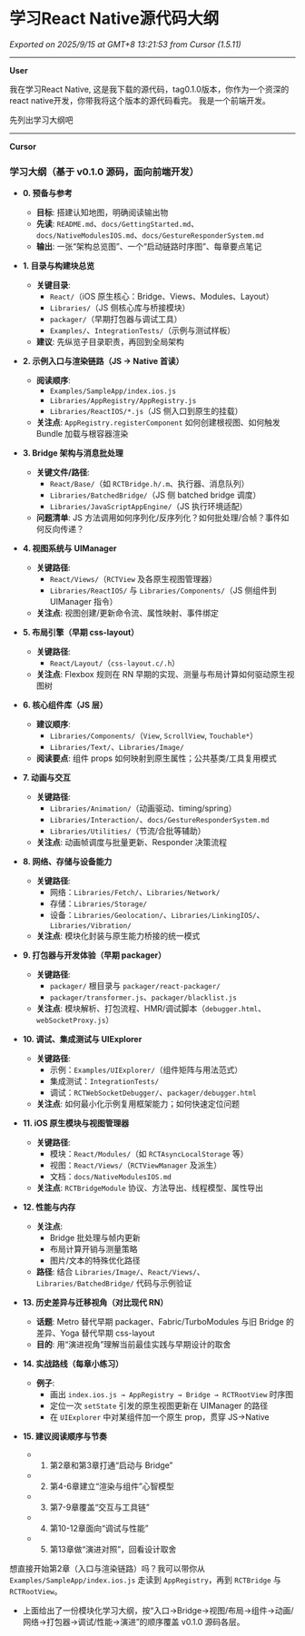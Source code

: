 # 学习React Native源代码大纲
_Exported on 2025/9/15 at GMT+8 13:21:53 from Cursor (1.5.11)_

---

**User**

我在学习React Native, 这是我下载的源代码，tag0.1.0版本，你作为一个资深的react native开发，你带我将这个版本的源代码看完。
我是一个前端开发。

先列出学习大纲吧

---

**Cursor**

### 学习大纲（基于 v0.1.0 源码，面向前端开发）

- **0. 预备与参考**
  - **目标**: 搭建认知地图，明确阅读输出物
  - **先读**: `README.md`、`docs/GettingStarted.md`、`docs/NativeModulesIOS.md`、`docs/GestureResponderSystem.md`
  - **输出**: 一张“架构总览图”、一个“启动链路时序图”、每章要点笔记

- **1. 目录与构建块总览**
  - **关键目录**:
    - `React/`（iOS 原生核心：Bridge、Views、Modules、Layout）
    - `Libraries/`（JS 侧核心库与桥接模块）
    - `packager/`（早期打包器与调试工具）
    - `Examples/`、`IntegrationTests/`（示例与测试样板）
  - **建议**: 先纵览子目录职责，再回到全局架构

- **2. 示例入口与渲染链路（JS → Native 首读）**
  - **阅读顺序**:
    - `Examples/SampleApp/index.ios.js`
    - `Libraries/AppRegistry/AppRegistry.js`
    - `Libraries/ReactIOS/*.js`（JS 侧入口到原生的挂载）
  - **关注点**: `AppRegistry.registerComponent` 如何创建根视图、如何触发 Bundle 加载与根容器渲染

- **3. Bridge 架构与消息批处理**
  - **关键文件/路径**:
    - `React/Base/`（如 `RCTBridge.h/.m`、执行器、消息队列）
    - `Libraries/BatchedBridge/`（JS 侧 batched bridge 调度）
    - `Libraries/JavaScriptAppEngine/`（JS 执行环境适配）
  - **问题清单**: JS 方法调用如何序列化/反序列化？如何批处理/合帧？事件如何反向传递？

- **4. 视图系统与 UIManager**
  - **关键路径**:
    - `React/Views/`（`RCTView` 及各原生视图管理器）
    - `Libraries/ReactIOS/` 与 `Libraries/Components/`（JS 侧组件到 UIManager 指令）
  - **关注点**: 视图创建/更新命令流、属性映射、事件绑定

- **5. 布局引擎（早期 css-layout）**
  - **关键路径**:
    - `React/Layout/`（`css-layout.c/.h`）
  - **关注点**: Flexbox 规则在 RN 早期的实现、测量与布局计算如何驱动原生视图树

- **6. 核心组件库（JS 层）**
  - **建议顺序**:
    - `Libraries/Components/`（`View`, `ScrollView`, `Touchable*`）
    - `Libraries/Text/`、`Libraries/Image/`
  - **阅读要点**: 组件 props 如何映射到原生属性；公共基类/工具复用模式

- **7. 动画与交互**
  - **关键路径**:
    - `Libraries/Animation/`（动画驱动、timing/spring）
    - `Libraries/Interaction/`、`docs/GestureResponderSystem.md`
    - `Libraries/Utilities/`（节流/合批等辅助）
  - **关注点**: 动画帧调度与批量更新、Responder 决策流程

- **8. 网络、存储与设备能力**
  - **关键路径**:
    - 网络：`Libraries/Fetch/`、`Libraries/Network/`
    - 存储：`Libraries/Storage/`
    - 设备：`Libraries/Geolocation/`、`Libraries/LinkingIOS/`、`Libraries/Vibration/`
  - **关注点**: 模块化封装与原生能力桥接的统一模式

- **9. 打包器与开发体验（早期 packager）**
  - **关键路径**:
    - `packager/` 根目录与 `packager/react-packager/`
    - `packager/transformer.js`、`packager/blacklist.js`
  - **关注点**: 模块解析、打包流程、HMR/调试脚本（`debugger.html`、`webSocketProxy.js`）

- **10. 调试、集成测试与 UIExplorer**
  - **关键路径**:
    - 示例：`Examples/UIExplorer/`（组件矩阵与用法范式）
    - 集成测试：`IntegrationTests/`
    - 调试：`RCTWebSocketDebugger/`、`packager/debugger.html`
  - **关注点**: 如何最小化示例复用框架能力；如何快速定位问题

- **11. iOS 原生模块与视图管理器**
  - **关键路径**:
    - 模块：`React/Modules/`（如 `RCTAsyncLocalStorage` 等）
    - 视图：`React/Views/`（`RCTViewManager` 及派生）
    - 文档：`docs/NativeModulesIOS.md`
  - **关注点**: `RCTBridgeModule` 协议、方法导出、线程模型、属性导出

- **12. 性能与内存**
  - **关注点**:
    - Bridge 批处理与帧内更新
    - 布局计算开销与测量策略
    - 图片/文本的特殊优化路径
  - **路径**: 结合 `Libraries/Image/`、`React/Views/`、`Libraries/BatchedBridge/` 代码与示例验证

- **13. 历史差异与迁移视角（对比现代 RN）**
  - **话题**: Metro 替代早期 packager、Fabric/TurboModules 与旧 Bridge 的差异、Yoga 替代早期 css-layout
  - **目的**: 用“演进视角”理解当前最佳实践与早期设计的取舍

- **14. 实战路线（每章小练习）**
  - **例子**:
    - 画出 `index.ios.js → AppRegistry → Bridge → RCTRootView` 时序图
    - 定位一次 `setState` 引发的原生视图更新在 UIManager 的路径
    - 在 `UIExplorer` 中对某组件加一个原生 prop，贯穿 JS→Native

- **15. 建议阅读顺序与节奏**
  - 1) 第2章和第3章打通“启动与 Bridge”
  - 2) 第4-6章建立“渲染与组件”心智模型
  - 3) 第7-9章覆盖“交互与工具链”
  - 4) 第10-12章面向“调试与性能”
  - 5) 第13章做“演进对照”，回看设计取舍

想直接开始第2章（入口与渲染链路）吗？我可以带你从 `Examples/SampleApp/index.ios.js` 走读到 `AppRegistry`，再到 `RCTBridge` 与 `RCTRootView`。

- 上面给出了一份模块化学习大纲，按“入口→Bridge→视图/布局→组件→动画/网络→打包器→调试/性能→演进”的顺序覆盖 v0.1.0 源码各层。

